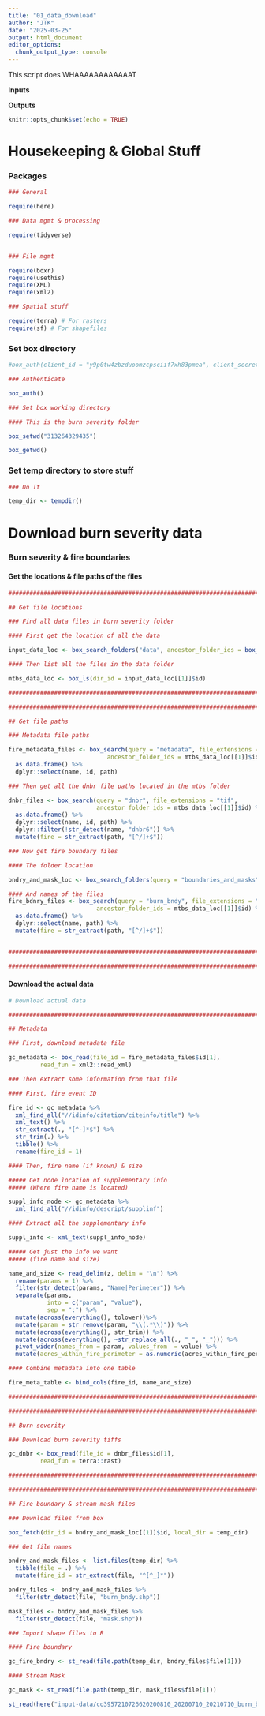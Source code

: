 ```yaml
---
title: "01_data_download"
author: "JTK"
date: "2025-03-25"
output: html_document
editor_options: 
  chunk_output_type: console
---
```

################################################################################ 

This script does WHAAAAAAAAAAAAT

**Inputs**



**Outputs**


################################################################################


```r
knitr::opts_chunk$set(echo = TRUE)


```

# Housekeeping & Global Stuff

### Packages 

```r

### General 

require(here)

### Data mgmt & processing

require(tidyverse)


### File mgmt

require(boxr)
require(usethis)
require(XML)
require(xml2)

### Spatial stuff

require(terra) # For rasters
require(sf) # For shapefiles

```

### Set box directory

```r
#box_auth(client_id = "y9p0tw4zbzduoomzcpsciif7xh83pmea", client_secret = "5yEqqcq19q5ZWjYxIPAkbWJyCzG0TzYe")

### Authenticate

box_auth()

### Set box working directory

#### This is the burn severity folder 

box_setwd("313264329435")

box_getwd()
```

### Set temp directory to store stuff
```r

### Do It

temp_dir <- tempdir()

```


# Download burn severity data

### Burn severity & fire boundaries

#### Get the locations & file paths of the files

```r
################################################################################

## Get file locations

### Find all data files in burn severity folder

#### First get the location of all the data

input_data_loc <- box_search_folders("data", ancestor_folder_ids = box_getwd())

#### Then list all the files in the data folder

mtbs_data_loc <- box_ls(dir_id = input_data_loc[[1]]$id)

################################################################################

################################################################################

## Get file paths

### Metadata file paths

fire_metadata_files <- box_search(query = "metadata", file_extensions = "xml",
                            ancestor_folder_ids = mtbs_data_loc[[1]]$id) %>%
  as.data.frame() %>%
  dplyr::select(name, id, path) 

### Then get all the dnbr file paths located in the mtbs folder

dnbr_files <- box_search(query = "dnbr", file_extensions = "tif", 
                         ancestor_folder_ids = mtbs_data_loc[[1]]$id) %>%
  as.data.frame() %>%
  dplyr::select(name, id, path) %>%
  dplyr::filter(!str_detect(name, "dnbr6")) %>%
  mutate(fire = str_extract(path, "[^/]+$"))

### Now get fire boundary files 

#### The folder location

bndry_and_mask_loc <- box_search_folders(query = "boundaries_and_masks", ancestor_folder_ids = mtbs_data_loc[[1]]$id)

#### And names of the files
fire_bdnry_files <- box_search(query = "burn_bndy", file_extensions = "shp", 
                         ancestor_folder_ids = mtbs_data_loc[[1]]$id) %>%
  as.data.frame() %>%
  dplyr::select(name, path) %>%
  mutate(fire = str_extract(path, "[^/]+$"))


################################################################################

################################################################################
```

#### Download the actual data

```r

# Download actual data

################################################################################

## Metadata

### First, download metadata file

gc_metadata <- box_read(file_id = fire_metadata_files$id[1],
         read_fun = xml2::read_xml)

### Then extract some information from that file

#### First, fire event ID

fire_id <- gc_metadata %>%
  xml_find_all("//idinfo/citation/citeinfo/title") %>%
  xml_text() %>%
  str_extract(., "[^-]*$") %>%
  str_trim(.) %>%
  tibble() %>%
  rename(fire_id = 1)

#### Then, fire name (if known) & size

##### Get node location of supplementary info 
##### (Where fire name is located)

suppl_info_node <- gc_metadata %>%
  xml_find_all("//idinfo/descript/supplinf") 

#### Extract all the supplementary info

suppl_info <- xml_text(suppl_info_node)

##### Get just the info we want 
##### (fire name and size)

name_and_size <- read_delim(z, delim = "\n") %>%
  rename(params = 1) %>%
  filter(str_detect(params, "Name|Perimeter")) %>%
  separate(params, 
           into = c("param", "value"),
           sep = ":") %>%
  mutate(across(everything(), tolower))%>%
  mutate(param = str_remove(param, "\\(.*\\)")) %>%
  mutate(across(everything(), str_trim)) %>%
  mutate(across(everything(), ~str_replace_all(., " ", "_"))) %>%
  pivot_wider(names_from = param, values_from  = value) %>%
  mutate(acres_within_fire_perimeter = as.numeric(acres_within_fire_perimeter))

#### Combine metadata into one table

fire_meta_table <- bind_cols(fire_id, name_and_size)

################################################################################

################################################################################

## Burn severity

### Download burn severity tiffs 

gc_dnbr <- box_read(file_id = dnbr_files$id[1],
         read_fun = terra::rast)

################################################################################

################################################################################

## Fire boundary & stream mask files

### Download files from box

box_fetch(dir_id = bndry_and_mask_loc[[1]]$id, local_dir = temp_dir)

### Get file names

bndry_and_mask_files <- list.files(temp_dir) %>%
  tibble(file = .) %>%
  mutate(fire_id = str_extract(file, "^[^_]*"))

bndry_files <- bndry_and_mask_files %>%
  filter(str_detect(file, "burn_bndy.shp"))

mask_files <- bndry_and_mask_files %>%
  filter(str_detect(file, "mask.shp"))

### Import shape files to R

#### Fire boundary

gc_fire_bndry <- st_read(file.path(temp_dir, bndry_files$file[1]))

#### Stream Mask

gc_mask <- st_read(file.path(temp_dir, mask_files$file[1]))

st_read(here("input-data/co3957210726620200810_20200710_20210710_burn_bndy.shp"))

```

